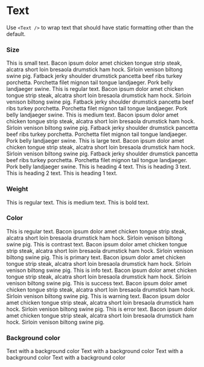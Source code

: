 
<Meta title="Components/Typography/Text" />

# Text

Use `<Text />` to wrap text that should have static formatting other than the default.

<ArgsTable of={Text} />

### Size

<Canvas>
    <Story name="size">
        <React.Fragment>
            <Paragraph>
                <Text size="small">
                    This is small text. Bacon ipsum dolor amet chicken tongue strip steak, alcatra
                    short loin bresaola drumstick ham hock. Sirloin venison biltong swine pig.
                    Fatback jerky shoulder drumstick pancetta beef ribs turkey porchetta. Porchetta
                    filet mignon tail tongue landjaeger. Pork belly landjaeger swine.
                </Text>
            </Paragraph>
            <Paragraph>
                <Text>
                    This is regular text. Bacon ipsum dolor amet chicken tongue strip steak, alcatra
                    short loin bresaola drumstick ham hock. Sirloin venison biltong swine pig.
                    Fatback jerky shoulder drumstick pancetta beef ribs turkey porchetta. Porchetta
                    filet mignon tail tongue landjaeger. Pork belly landjaeger swine.
                </Text>
            </Paragraph>
            <Paragraph>
                <Text size="medium">
                    This is medium text. Bacon ipsum dolor amet chicken tongue strip steak, alcatra
                    short loin bresaola drumstick ham hock. Sirloin venison biltong swine pig.
                    Fatback jerky shoulder drumstick pancetta beef ribs turkey porchetta. Porchetta
                    filet mignon tail tongue landjaeger. Pork belly landjaeger swine.
                </Text>
            </Paragraph>
            <Paragraph>
                <Text size="large">
                    This is large text. Bacon ipsum dolor amet chicken tongue strip steak, alcatra
                    short loin bresaola drumstick ham hock. Sirloin venison biltong swine pig.
                    Fatback jerky shoulder drumstick pancetta beef ribs turkey porchetta. Porchetta
                    filet mignon tail tongue landjaeger. Pork belly landjaeger swine.
                </Text>
            </Paragraph>
            <Paragraph>
                <Text size="h4">This is heading 4 text.</Text>
            </Paragraph>
            <Paragraph>
                <Text size="h3">This is heading 3 text.</Text>
            </Paragraph>
            <Paragraph>
                <Text size="h2">This is heading 2 text.</Text>
            </Paragraph>
            <Paragraph spacing="none">
                <Text size="h1">This is heading 1 text.</Text>
            </Paragraph>
        </React.Fragment>
    </Story>
</Canvas>

### Weight

<Canvas>
    <Story name="weight">
        <React.Fragment>
            <Paragraph>
                <Text size="large">This is regular text.</Text>
            </Paragraph>
            <Paragraph>
                <Text weight="medium" size="large">
                    This is medium text.
                </Text>
            </Paragraph>
            <Paragraph spacing="none">
                <Text weight="bold" size="large">
                    This is bold text.
                </Text>
            </Paragraph>
        </React.Fragment>
    </Story>
</Canvas>

### Color

<Canvas>
    <Story name="color">
        <React.Fragment>
            <Paragraph>
                <Text>
                    This is regular text. Bacon ipsum dolor amet chicken tongue strip steak, alcatra
                    short loin bresaola drumstick ham hock. Sirloin venison biltong swine pig.
                </Text>
            </Paragraph>
            <Paragraph>
                <Text color="contrast" backgroundColor="base">
                    This is contrast text. Bacon ipsum dolor amet chicken tongue strip steak,
                    alcatra short loin bresaola drumstick ham hock. Sirloin venison biltong swine
                    pig.
                </Text>
            </Paragraph>
            <Paragraph>
                <Text color="primary">
                    This is primary text. Bacon ipsum dolor amet chicken tongue strip steak, alcatra
                    short loin bresaola drumstick ham hock. Sirloin venison biltong swine pig.
                </Text>
            </Paragraph>
            <Paragraph>
                <Text color="info">
                    This is info text. Bacon ipsum dolor amet chicken tongue strip steak, alcatra
                    short loin bresaola drumstick ham hock. Sirloin venison biltong swine pig.
                </Text>
            </Paragraph>
            <Paragraph>
                <Text color="success">
                    This is success text. Bacon ipsum dolor amet chicken tongue strip steak, alcatra
                    short loin bresaola drumstick ham hock. Sirloin venison biltong swine pig.
                </Text>
            </Paragraph>
            <Paragraph>
                <Text color="warning">
                    This is warning text. Bacon ipsum dolor amet chicken tongue strip steak, alcatra
                    short loin bresaola drumstick ham hock. Sirloin venison biltong swine pig.
                </Text>
            </Paragraph>
            <Paragraph>
                <Text color="error">
                    This is error text. Bacon ipsum dolor amet chicken tongue strip steak, alcatra
                    short loin bresaola drumstick ham hock. Sirloin venison biltong swine pig.
                </Text>
            </Paragraph>
        </React.Fragment>
    </Story>
</Canvas>

### Background color

<Canvas>
    <Story name="background color">
        <React.Fragment>
            <Paragraph>
                <Text color="contrast" backgroundColor="base" size="h2" weight="bold">
                    Text with a background color
                </Text>
            </Paragraph>
            <Paragraph>
                <Text color="contrast" backgroundColor="primary" size="h2" weight="bold">
                    Text with a background color
                </Text>
            </Paragraph>
            <Paragraph>
                <Text color="contrast" backgroundColor="accent" size="h2" weight="bold">
                    Text with a background color
                </Text>
            </Paragraph>
            <Paragraph>
                <Text color="contrast" backgroundColor="success" size="h2" weight="bold">
                    Text with a background color
                </Text>
            </Paragraph>
        </React.Fragment>
    </Story>
</Canvas>
